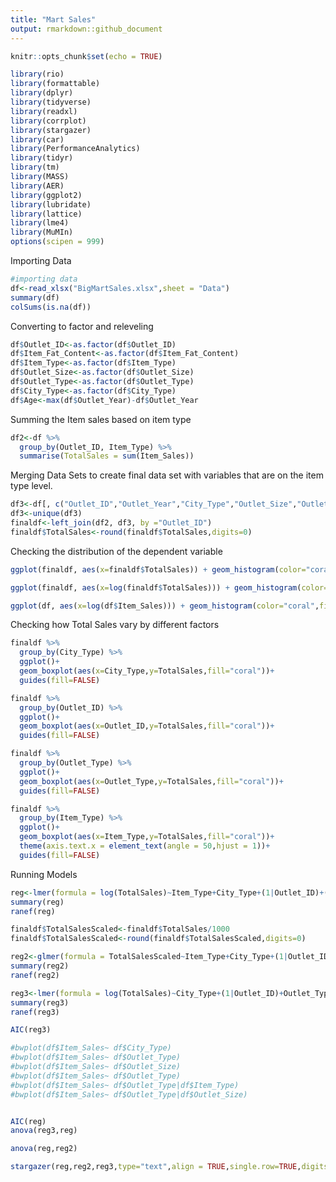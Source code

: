 ```yaml
---
title: "Mart Sales"
output: rmarkdown::github_document
---
```


```r
knitr::opts_chunk$set(echo = TRUE)
```


```r
library(rio)
library(formattable)
library(dplyr)
library(tidyverse)
library(readxl)
library(corrplot)
library(stargazer)
library(car)
library(PerformanceAnalytics)
library(tidyr)
library(tm)
library(MASS)
library(AER)
library(ggplot2)
library(lubridate)
library(lattice)
library(lme4)
library(MuMIn)
options(scipen = 999)
```

Importing Data
```r
#importing data
df<-read_xlsx("BigMartSales.xlsx",sheet = "Data")
summary(df)
colSums(is.na(df))  
```

Converting to factor and releveling
```r
df$Outlet_ID<-as.factor(df$Outlet_ID)
df$Item_Fat_Content<-as.factor(df$Item_Fat_Content)
df$Item_Type<-as.factor(df$Item_Type)
df$Outlet_Size<-as.factor(df$Outlet_Size)
df$Outlet_Type<-as.factor(df$Outlet_Type)
df$City_Type<-as.factor(df$City_Type)
df$Age<-max(df$Outlet_Year)-df$Outlet_Year
```

Summing the Item sales based on item type
```r
df2<-df %>% 
  group_by(Outlet_ID, Item_Type) %>%                        
  summarise(TotalSales = sum(Item_Sales))  
```

Merging Data Sets to create final data set with variables that are on the item type level.
```r
df3<-df[, c("Outlet_ID","Outlet_Year","City_Type","Outlet_Size","Outlet_Type","Age")]
df3<-unique(df3)
finaldf<-left_join(df2, df3, by ="Outlet_ID")
finaldf$TotalSales<-round(finaldf$TotalSales,digits=0)
```


Checking the distribution of the dependent variable

```r
ggplot(finaldf, aes(x=finaldf$TotalSales)) + geom_histogram(color="coral",fill="coral")+ggtitle("Histogram of Total Sales")+xlab("Total Sales")

ggplot(finaldf, aes(x=log(finaldf$TotalSales))) + geom_histogram(color="coral",fill="coral")+ggtitle("Histogram of Log Total Sales")+xlab("Log of Total Sales")

ggplot(df, aes(x=log(df$Item_Sales))) + geom_histogram(color="coral",fill="coral")+ggtitle("Histogram of Log Total Sales")+xlab("Log of Total Sales")
```


Checking how Total Sales vary by different factors
```r
finaldf %>%
  group_by(City_Type) %>%
  ggplot()+
  geom_boxplot(aes(x=City_Type,y=TotalSales,fill="coral"))+
  guides(fill=FALSE)

finaldf %>%
  group_by(Outlet_ID) %>%
  ggplot()+
  geom_boxplot(aes(x=Outlet_ID,y=TotalSales,fill="coral"))+
  guides(fill=FALSE)

finaldf %>%
  group_by(Outlet_Type) %>%
  ggplot()+
  geom_boxplot(aes(x=Outlet_Type,y=TotalSales,fill="coral"))+
  guides(fill=FALSE)

finaldf %>%
  group_by(Item_Type) %>%
  ggplot()+
  geom_boxplot(aes(x=Item_Type,y=TotalSales,fill="coral"))+
  theme(axis.text.x = element_text(angle = 50,hjust = 1))+
  guides(fill=FALSE)

```


Running Models
```r
reg<-lmer(formula = log(TotalSales)~Item_Type+City_Type+(1|Outlet_ID)+(1|Outlet_Type),data=finaldf)
summary(reg)
ranef(reg)
```

```r
finaldf$TotalSalesScaled<-finaldf$TotalSales/1000
finaldf$TotalSalesScaled<-round(finaldf$TotalSalesScaled,digits=0)

reg2<-glmer(formula = TotalSalesScaled~Item_Type+City_Type+(1|Outlet_ID)+Outlet_Type,data=finaldf,family = poisson(link="log"),nAGQ = 0)#,control=glmerControl(optimizer="bobyqa"))
summary(reg2)
ranef(reg2)
```

```r
reg3<-lmer(formula = log(TotalSales)~City_Type+(1|Outlet_ID)+Outlet_Type+Item_Type,data=finaldf)
summary(reg3)
ranef(reg3)
```


```r
AIC(reg3)
```





```r
#bwplot(df$Item_Sales~ df$City_Type)
#bwplot(df$Item_Sales~ df$Outlet_Type)
#bwplot(df$Item_Sales~ df$Outlet_Size)
#bwplot(df$Item_Sales~ df$Outlet_Type)
#bwplot(df$Item_Sales~ df$Outlet_Type|df$Item_Type)
#bwplot(df$Item_Sales~ df$Outlet_Type|df$Outlet_Size)
```

```r

```




```r
AIC(reg)
anova(reg3,reg)
```





```r
anova(reg,reg2)
```


```r
stargazer(reg,reg2,reg3,type="text",align = TRUE,single.row=TRUE,digits=2,out = "regout.txt")
```


```r

```


```r

```


```r

```